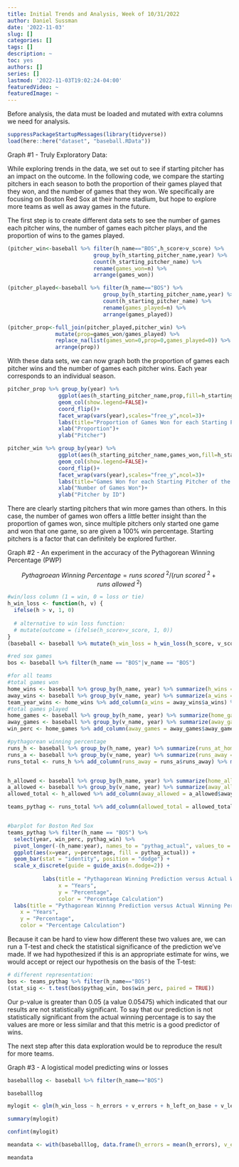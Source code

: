 ```yaml
---
title: Initial Trends and Analysis, Week of 10/31/2022
author: Daniel Sussman
date: '2022-11-03'
slug: []
categories: []
tags: []
description: ~
toc: yes
authors: []
series: []
lastmod: '2022-11-03T19:02:24-04:00'
featuredVideo: ~
featuredImage: ~
---
```


Before analysis, the data must be loaded and mutated with extra columns we need for analysis.

```r
suppressPackageStartupMessages(library(tidyverse))
load(here::here("dataset", "baseball.RData"))
```

Graph #1 - Truly Exploratory Data: 

While exploring trends in the data, we set out to see if starting pitcher has an impact on the outcome. In the following code, we compare the starting pitchers in each season to both the proportion of their games played that they won, and the number of games that they won. We specifically are focusing on Boston Red Sox at their home stadium, but hope to explore more teams as well as away games in the future.

The first step is to create different data sets to see the number of games each pitcher wins, the number of games each pitcher plays, and the proportion of wins to the games played.

```r
(pitcher_win<-baseball %>% filter(h_name=="BOS",h_score>v_score) %>% 
                           group_by(h_starting_pitcher_name,year) %>% 
                           count(h_starting_pitcher_name) %>% 
                           rename(games_won=n) %>% 
                           arrange(games_won))

(pitcher_played<-baseball %>% filter(h_name=="BOS") %>% 
                              group_by(h_starting_pitcher_name,year) %>% 
                              count(h_starting_pitcher_name) %>% 
                              rename(games_played=n) %>% 
                              arrange(games_played))

(pitcher_prop<-full_join(pitcher_played,pitcher_win) %>% 
               mutate(prop=games_won/games_played) %>% 
               replace_na(list(games_won=0,prop=0,games_played=0)) %>% 
               arrange(prop))
```
 
With these data sets, we can now graph both the proportion of games each pitcher wins and the number of games each pitcher wins. Each year corresponds to an individual season.

```r

pitcher_prop %>% group_by(year) %>%
                ggplot(aes(h_starting_pitcher_name,prop,fill=h_starting_pitcher_name))+
                geom_col(show.legend=FALSE)+
                coord_flip()+
                facet_wrap(vars(year),scales="free_y",ncol=3)+
                labs(title="Proportion of Games Won for each Starting Pitcher of the Boston Red Sox")+
                xlab("Proportion")+
                ylab("Pitcher")

pitcher_win %>% group_by(year) %>%
                ggplot(aes(h_starting_pitcher_name,games_won,fill=h_starting_pitcher_name))+
                geom_col(show.legend=FALSE)+
                coord_flip()+
                facet_wrap(vars(year),scales="free_y",ncol=3)+
                labs(title="Games Won for each Starting Pitcher of the Boston Red Sox")+
                xlab("Number of Games Won")+
                ylab("Pitcher by ID")
```

There are clearly starting pitchers that win more games than others. In this case, the number of games won offers a little better insight than the proportion of games won, since multiple pitchers only started one game and won that one game, so are given a 100% win percentage. Starting pitchers is a factor that can definitely be explored further.

Graph #2 - An experiment in the accuracy of the Pythagorean Winning Percentage (PWP)

$$Pythagroean\ Winning\ Percentage = runs\ scored\ ^{2} / (run\ scored\ ^{2} + runs\ allowed\  ^{2})$$
 
```r
#win/loss column (1 = win, 0 = loss or tie)
h_win_loss <- function(h, v) {
  ifelse(h > v, 1, 0)
  
  # alternative to win loss function:
  # mutate(outcome = (ifelse(h_score>v_score, 1, 0))
}
(baseball <- baseball %>% mutate(h_win_loss = h_win_loss(h_score, v_score)))

#red sox games
bos <- baseball %>% filter(h_name == "BOS"|v_name == "BOS")

#for all teams
#total games won
home_wins <- baseball %>% group_by(h_name, year) %>% summarize(h_wins = sum(h_win_loss == 1))
away_wins <- baseball %>% group_by(v_name, year) %>% summarize(a_wins = sum(h_win_loss == 0))
team_year_wins <- home_wins %>% add_column(a_wins = away_wins$a_wins) %>% mutate(games_won = h_wins + a_wins)
#total games played
home_games <- baseball %>% group_by(h_name, year) %>% summarize(home_games = n())
away_games <- baseball %>% group_by(v_name, year) %>% summarize(away_games = n())
win_perc <- home_games %>% add_column(away_games = away_games$away_games) %>% mutate(games_played = home_games + away_games) %>% add_column(games_won = team_year_wins$games_won) %>% mutate(win_perc = games_won/games_played)

#pythagorean winning percentage
runs_h <- baseball %>% group_by(h_name, year) %>% summarize(runs_at_home = sum(h_score))
runs_a <- baseball %>% group_by(v_name, year) %>% summarize(runs_away = sum(v_score))
runs_total <- runs_h %>% add_column(runs_away = runs_a$runs_away) %>% mutate(runs_total = runs_away +runs_at_home)


h_allowed <- baseball %>% group_by(h_name, year) %>% summarize(home_allowed = sum(v_score))
a_allowed <- baseball %>% group_by(v_name, year) %>% summarize(away_allowed = sum(h_score))
allowed_total <- h_allowed %>% add_column(away_allowed = a_allowed$away_allowed) %>% mutate(allowed_total = home_allowed + away_allowed)

teams_pythag <- runs_total %>% add_column(allowed_total = allowed_total$allowed_total) %>% mutate(pythag_win = ((runs_total)^2)/(((runs_total)^2) + ((allowed_total)^2))) %>% add_column(win_perc = win_perc$win_perc)


#barplot for Boston Red Sox
teams_pythag %>% filter(h_name == "BOS") %>% 
  select(year, win_perc, pythag_win) %>% 
  pivot_longer(-(h_name:year), names_to = "pythag_actual", values_to = "percentage") %>%
  ggplot(aes(x=year, y=percentage, fill = pythag_actual)) + 
  geom_bar(stat = "identity", position = "dodge") + 
  scale_x_discrete(guide = guide_axis(n.dodge=2)) + 
          
           labs(title = "Pythagorean Winning Prediction versus Actual Winning Percentage", 
                x = "Years", 
                y = "Percentage", 
                color = "Percentage Calculation")
  labs(title = "Pythagorean Winnng Prediction versus Actual Winning Percentage", 
    x = "Years", 
    y = "Percentage", 
    color = "Percentage Calculation")

```
Because it can be hard to view how different these two values are, we can run a T-test and check the statistical significance of the prediction we've made. If we had hypothesized if this is an appropriate estimate for wins, we would accept or reject our hypothesis on the basis of the T-test: 

``` r
# different representation:
bos <- teams_pythag %>% filter(h_name=="BOS")
(stat_sig <- t.test(bos$pythag_win, bos$win_perc, paired = TRUE))

```
Our p-value is greater than 0.05 (a value 0.05475) which indicated that our results are not statistically significant. To say that our prediction is not statistically significant from the actual winning percentage is to say the values are more or less similar and that this metric is a good predictor of wins. 

The next step after this data exploration would be to reproduce the result for more teams. 


Graph #3 - A logistical model predicting wins or losses

```r
baseballlog <- baseball %>% filter(h_name=="BOS")

baseballlog

mylogit <- glm(h_win_loss ~ h_errors + v_errors + h_left_on_base + v_left_on_base + h_homeruns + v_homeruns, data = baseballlog, family = "binomial")

summary(mylogit)

confint(mylogit)

meandata <- with(baseballlog, data.frame(h_errors = mean(h_errors), v_errors = mean(v_errors), h_left_on_base = mean(h_left_on_base), v_left_on_base = mean(v_left_on_base), h_homeruns = mean(h_homeruns), v_homeruns = mean(v_homeruns)))

meandata
```